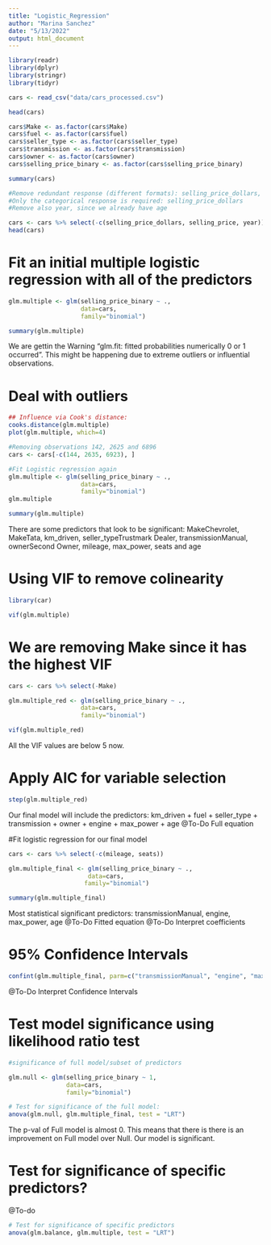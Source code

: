 ```yaml
---
title: "Logistic_Regression"
author: "Marina Sanchez"
date: "5/13/2022"
output: html_document
---
```


```r
library(readr)
library(dplyr)
library(stringr)
library(tidyr)

cars <- read_csv("data/cars_processed.csv")

head(cars)

cars$Make <- as.factor(cars$Make)
cars$fuel <- as.factor(cars$fuel)
cars$seller_type <- as.factor(cars$seller_type)
cars$transmission <- as.factor(cars$transmission)
cars$owner <- as.factor(cars$owner)
cars$selling_price_binary <- as.factor(cars$selling_price_binary)
```


```r
summary(cars)
```
```r
#Remove redundant response (different formats): selling_price_dollars, selling_price
#Only the categorical response is required: selling_price_dollars
#Remove also year, since we already have age

cars <- cars %>% select(-c(selling_price_dollars, selling_price, year))
head(cars)
```


# Fit an initial multiple logistic regression with all of the predictors 
```r
glm.multiple <- glm(selling_price_binary ~ .,
                    data=cars,
                    family="binomial")

summary(glm.multiple)
```
We are gettin the Warning "glm.fit: fitted probabilities numerically 0 or 1 occurred". This might be happening due to extreme outliers or influential observations.

# Deal with outliers
```r
## Influence via Cook's distance:
cooks.distance(glm.multiple)
plot(glm.multiple, which=4)
```
```r
#Removing observations 142, 2625 and 6896
cars <- cars[-c(144, 2635, 6923), ]

#Fit Logistic regression again
glm.multiple <- glm(selling_price_binary ~ .,
                    data=cars,
                    family="binomial")
glm.multiple

summary(glm.multiple)
```

There are some predictors that look to be significant: MakeChevrolet, MakeTata, km_driven, seller_typeTrustmark Dealer, transmissionManual, ownerSecond Owner, mileage, max_power, seats and age   

# Using VIF to remove colinearity
```r
library(car)

vif(glm.multiple)
```
# We are removing Make since it has the highest VIF
```r
cars <- cars %>% select(-Make)

glm.multiple_red <- glm(selling_price_binary ~ .,
                    data=cars,
                    family="binomial")

vif(glm.multiple_red)
```
All the VIF values are below 5 now.

# Apply AIC for variable selection
```r
step(glm.multiple_red)
```
Our final model will include the predictors: km_driven + fuel + seller_type + transmission + owner + engine + max_power + age
@To-Do Full equation

#Fit logistic regression for our final model
```r
cars <- cars %>% select(-c(mileage, seats))

glm.multiple_final <- glm(selling_price_binary ~ .,
                      data=cars,
                     family="binomial")

summary(glm.multiple_final)
```
Most statistical significant predictors: transmissionManual, engine, max_power, age
@To-Do Fitted equation
@To-Do Interpret coefficients

# 95% Confidence Intervals
```r
confint(glm.multiple_final, parm=c("transmissionManual", "engine", "max_power", "age"), level = 0.95)
```
@To-Do Interpret Confidence Intervals

# Test model significance using likelihood ratio test
```r
#significance of full model/subset of predictors

glm.null <- glm(selling_price_binary ~ 1,
                data=cars,
                family="binomial")

# Test for significance of the full model:
anova(glm.null, glm.multiple_final, test = "LRT")
```
The p-val of Full model is almost 0. This means that there is there is an improvement on Full model over Null. Our model is significant.

# Test for significance of specific predictors?
@To-do
```r
# Test for significance of specific predictors
anova(glm.balance, glm.multiple, test = "LRT")
```



